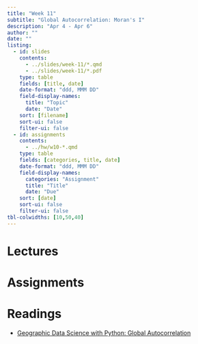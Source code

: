 ```yaml
---
title: "Week 11"
subtitle: "Global Autocorrelation: Moran's I"
description: "Apr 4 - Apr 6"
author: ""
date: ""
listing:
  - id: slides
    contents:
      - ../slides/week-11/*.qmd
      - ../slides/week-11/*.pdf
    type: table
    fields: [title, date]
    date-format: "ddd, MMM DD"
    field-display-names:
      title: "Topic"
      date: "Date"
    sort: [filename]
    sort-ui: false
    filter-ui: false
  - id: assignments
    contents:
      - ../hw/w10-*.qmd
    type: table
    fields: [categories, title, date]
    date-format: "ddd, MMM DD"
    field-display-names:
      categories: "Assignment"
      title: "Title"
      date: "Due"
    sort: [date]
    sort-ui: false
    filter-ui: false
tbl-colwidths: [10,50,40]
---
```


# Lectures


::: {#slides}
:::

# Assignments

::: {#assignments}
:::

# Readings

-   [Geographic Data Science with Python: Global Autocorrelation](https://geographicdata.science/book/notebooks/06_spatial_autocorrelation.html)

